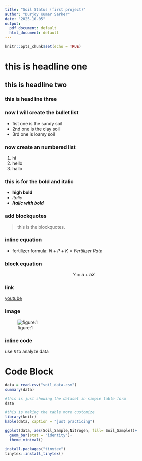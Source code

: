 ```yaml
---
title: "Soil Status (first project)"
author: "Durjoy Kumar Sarker"
date: "2025-10-05"
output:
  pdf_document: default
  html_document: default
---
```


```r
knitr::opts_chunk$set(echo = TRUE)
```

# this is headline one

## this is headline two

### this is headline three

### now I will create the bullet list

-   fist one is the sandy soil
-   2nd one is the clay soil
-   3rd one is loamy soil

### now create an numbered list

1.  hi
2.  hello
3.  hallo

### this is for the bold and italic

-   **high bold**
-   *italic*
-   ***Italic with bold***

### add blockquotes

> this is the blockquotes.

### inline equation

-   fertilizer formula: $N + P + K = Fertilizer\ Rate$

### block equation

$$
Y = a + bX
$$

### link

[youtube](https://youtube.com)

### image

![figure:1](20210119_095246.jpg)

### inline code

use `R` to analyze data

# Code Block

```r
data = read.csv("soil_data.csv")
summary(data)
```

```r
#this is just showing the dataset in simple table form
data
```

```r
#this is making the table more customize
library(knitr)
kable(data, caption = "just practicing")
```

```r
ggplot(data, aes(Soil_Sample,Nitrogen, fill= Soil_Sample))+
  geom_bar(stat = "identity")+
  theme_minimal()
```

```r
install.packages("tinytex")
tinytex::install_tinytex()
```
